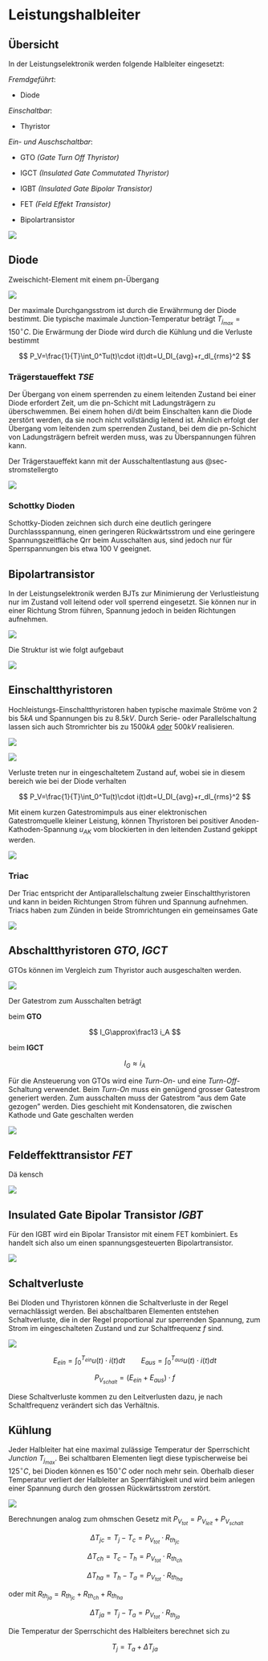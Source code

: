 # Leistungshalbleiter

## Übersicht

In der Leistungselektronik werden folgende Halbleiter eingesetzt:

*Fremdgeführt*:

-   Diode

*Einschaltbar*:

-   Thyristor

*Ein- und Auschschaltbar*:

-   GTO *(Gate Turn Off Thyristor)*

-   IGCT *(Insulated Gate Commutated Thyristor)*

-   IGBT *(Insulated Gate Bipolar Transistor)*

-   FET *(Feld Effekt Transistor)*

-   Bipolartransistor

![](images/paste-13.png)

## Diode

Zweischicht-Element mit einem pn-Übergang

![](images/paste-14.png)

Der maximale Durchgangsstrom ist durch die Erwährmung der Diode bestimmt. Die typische maximale Junction-Temperatur beträgt $T_{j_{max}}=150^\circ C$. Die Erwärmung der Diode wird durch die Kühlung und die Verluste bestimmt

$$
P_V=\frac{1}{T}\int_0^Tu(t)\cdot i(t)dt=U_DI_{avg}+r_dI_{rms}^2
$$

### Trägerstaueffekt *TSE*

Der Übergang von einem sperrenden zu einem leitenden Zustand bei einer Diode erfordert Zeit, um die pn-Schicht mit Ladungsträgern zu überschwemmen. Bei einem hohen di/dt beim Einschalten kann die Diode zerstört werden, da sie noch nicht vollständig leitend ist. Ähnlich erfolgt der Übergang vom leitenden zum sperrenden Zustand, bei dem die pn-Schicht von Ladungsträgern befreit werden muss, was zu Überspannungen führen kann.

Der Trägerstaueffekt kann mit der Ausschaltentlastung aus @sec-stromstellergto

![](images/paste-24.png)

### Schottky Dioden

Schottky-Dioden zeichnen sich durch eine deutlich geringere Durchlassspannung, einen geringeren Rückwärtsstrom und eine geringere Spannungszeitfläche Qrr beim Ausschalten aus, sind jedoch nur für Sperrspannungen bis etwa 100 V geeignet.

## Bipolartransistor

In der Leistungselektronik werden BJTs zur Minimierung der Verlustleistung nur im Zustand voll leitend oder voll sperrend eingesetzt. Sie können nur in einer Richtung Strom führen, Spannung jedoch in beiden Richtungen aufnehmen.

![](images/paste-25.png)

Die Struktur ist wie folgt aufgebaut

![](images/paste-26.png)

## Einschaltthyristoren

Hochleistungs-Einschaltthyristoren haben typische maximale Ströme von $2$ bis $5kA$ und Spannungen bis zu $8.5kV$. Durch Serie- oder Parallelschaltung lassen sich auch Stromrichter bis zu $1500kA$ [oder]{.underline} $500kV$ realisieren.

![](images/paste-27.png)

![](images/paste-28.png)

Verluste treten nur in eingeschaltetem Zustand auf, wobei sie in diesem bereich wie bei der Diode verhalten

$$
P_V=\frac{1}{T}\int_0^Tu(t)\cdot i(t)dt=U_DI_{avg}+r_dI_{rms}^2
$$

Mit einem kurzen Gatestromimpuls aus einer elektronischen Gatestromquelle kleiner Leistung, können Thyristoren bei positiver Anoden-Kathoden-Spannung $u_{AK}$ vom blockierten in den leitenden Zustand gekippt werden.

![](images/paste-29.png)

### Triac

Der Triac entspricht der Antiparallelschaltung zweier Einschaltthyristoren und kann in beiden Richtungen Strom führen und Spannung aufnehmen. Triacs haben zum Zünden in beide Stromrichtungen ein gemeinsames Gate

![](images/paste-33.png)

## Abschaltthyristoren *GTO*, *IGCT*

GTOs können im Vergleich zum Thyristor auch ausgeschalten werden.

![](images/paste-30.png)

Der Gatestrom zum Ausschalten beträgt

beim **GTO**

$$
I_G\approx\frac13 i_A
$$

beim **IGCT**

$$
I_G\approx i_A
$$

Für die Ansteuerung von GTOs wird eine *Turn-On*- und eine *Turn-Off*-Schaltung verwendet. Beim *Turn-On* muss ein genügend grosser Gatestrom generiert werden. Zum ausschalten muss der Gatestrom "aus dem Gate gezogen" werden. Dies geschieht mit Kondensatoren, die zwischen Kathode und Gate geschalten werden

![](images/paste-31.png)

## Feldeffekttransistor *FET*

Dä kensch

![](images/paste-32.png)

## Insulated Gate Bipolar Transistor *IGBT*

Für den IGBT wird ein Bipolar Transistor mit einem FET kombiniert. Es handelt sich also um einen spannungsgesteuerten Bipolartransistor.

![](images/paste-34.png)

## Schaltverluste

Bei DIoden und Thyristoren können die Schaltverluste in der Regel vernachlässigt werden. Bei abschaltbaren Elementen entstehen Schaltverluste, die in der Regel proportional zur sperrenden Spannung, zum Strom im eingeschalteten Zustand und zur Schaltfrequenz $f$ sind.

![](images/paste-35.png)

$$
E_{ein}=\int_0^{T_{ein}}u(t)\cdot i(t) dt\qquad E_{aus}=\int_0^{T_{aus}}u(t)\cdot i(t) dt
$$

$$
P_{V_{schalt}}=(E_{ein}+E_{aus})\cdot f
$$

Diese Schaltverluste kommen zu den Leitverlusten dazu, je nach Schaltfrequenz verändert sich das Verhältnis.

## Kühlung

Jeder Halbleiter hat eine maximal zulässige Temperatur der Sperrschicht *Junction* $T_{j_{max}}$. Bei schaltbaren Elementen liegt diese typischerweise bei $125^\circ C$, bei Dioden können es $150^\circ C$ oder noch mehr sein. Oberhalb dieser Temperatur verliert der Halbleiter an Sperrfähigkeit und wird beim anlegen einer Spannung durch den grossen Rückwärtsstrom zerstört.

![](images/paste-36.png)

Berechnungen analog zum ohmschen Gesetz mit $P_{V_{tot}}=P_{V_{leit}}+P_{V_{schalt}}$

$$
\Delta T_{jc}=T_j-T_c=P_{V_{tot}}\cdot R_{th_{jc}}
$$

$$
\Delta T_{ch}=T_c-T_h=P_{V_{tot}}\cdot R_{th_{ch}}
$$

$$
\Delta T_{ha}=T_h-T_a=P_{V_{tot}}\cdot R_{th_{ha}}
$$

oder mit $R_{th_{ja}}=R_{th_{jc}}+R_{th_{ch}}+R_{th_{ha}}$

$$
\Delta T_{ja}=T_j-T_a=P_{V_{tot}}\cdot R_{th_{ja}}
$$

Die Temperatur der Sperrschicht des Halbleiters berechnet sich zu

$$
T_j = T_a + \Delta T_{ja}
$$